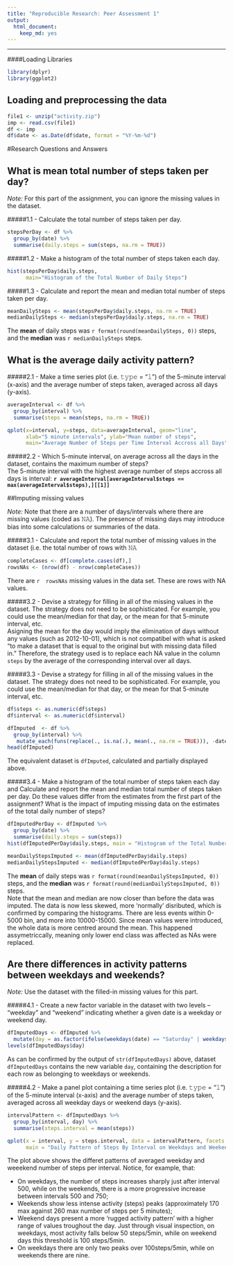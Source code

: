 ```yaml
---
title: "Reproducible Research: Peer Assessment 1"
output: 
  html_document:
    keep_md: yes
---
```


___
####Loading Libraries       
```r
library(dplyr)
library(ggplot2)
```


## Loading and preprocessing the data
```r
file1 <- unzip("activity.zip")
imp <- read.csv(file1)
df <- imp
df$date <- as.Date(df$date, format = "%Y-%m-%d")
```
#Research Questions and Answers


## What is mean total number of steps taken per day?
*Note:* For this part of the assignment, you can ignore the missing values in the dataset.

#####1.1 - Calculate the total number of steps taken per day.       
```r
stepsPerDay <- df %>%
  group_by(date) %>%
  summarise(daily.steps = sum(steps, na.rm = TRUE))
```

#####1.2 - Make a histogram of the total number of steps taken each day.       
```r
hist(stepsPerDay$daily.steps,
      main="Histogram of the Total Number of Daily Steps")
```

#####1.3 - Calculate and report the mean and median total number of steps taken per day.     
```r
meanDailySteps <- mean(stepsPerDay$daily.steps, na.rm = TRUE)
medianDailySteps <- median(stepsPerDay$daily.steps, na.rm = TRUE)
```
The **mean** of daily steps was `r format(round(meanDailySteps, 0))` steps, and the **median** was `r medianDailySteps` steps.


## What is the average daily activity pattern?
 
#####2.1 - Make a time series plot (i.e. 𝚝𝚢𝚙𝚎 = "𝚕") of the 5-minute interval (x-axis) and the average number of steps taken, averaged across all days (y-axis).      
```r
averageInterval <- df %>%
  group_by(interval) %>%
  summarise(steps = mean(steps, na.rm = TRUE))

qplot(x=interval, y=steps, data=averageInterval, geom="line",
      xlab="5 minute intervals", ylab="Mean number of steps",
      main="Average Number of Steps per Time Interval Accross all Days")
```

#####2.2 - Which 5-minute interval, on average across all the days in the dataset, contains the maximum number of steps?     
The 5-minute interval with the highest average number of steps accross all days is interval: **`r averageInterval[averageInterval$steps == max(averageInterval$steps),][[1]]`**     


##Imputing missing values
  
*Note:* Note that there are a number of days/intervals where there are missing values (coded as 𝙽𝙰). The presence of missing days may introduce bias into some calculations or summaries of the data.      

#####3.1 - Calculate and report the total number of missing values in the dataset (i.e. the total number of rows with 𝙽𝙰     
```r
completeCases <- df[complete.cases(df),]
rowsNAs <- (nrow(df) - nrow(completeCases))
```
There are `r  rowsNAs` missing values in the data set. These are rows with NA values.      

#####3.2 - Devise a strategy for filling in all of the missing values in the dataset. The strategy does not need to be sophisticated. For example, you could use the mean/median for that day, or the mean for that 5-minute interval, etc.          
Asigning the mean for the day would imply the elimination of days without any values (such as 2012-10-01), which is not compatibel with what is asked "to make a dataset that is equal to the original but with missing data filled in."
Therefore, the strategy used is to replace each NA value in the column `steps` by the average of the corresponding interval over all days. 

#####3.3 - Devise a strategy for filling in all of the missing values in the dataset. The strategy does not need to be sophisticated. For example, you could use the mean/median for that day, or the mean for that 5-minute interval, etc.           
```r
df$steps <- as.numeric(df$steps)
df$interval <- as.numeric(df$interval)

dfImputed  <- df %>%
  group_by(interval) %>%
   mutate_each(funs(replace(., is.na(.), mean(., na.rm = TRUE))), -date)
head(dfImputed)
```
The equivalent dataset is `dfImputed`, calculated and partially displayed above.      

#####3.4 - Make a histogram of the total number of steps taken each day and Calculate and report the mean and median total number of steps taken per day. Do these values differ from the estimates from the first part of the assignment? What is the impact of imputing missing data on the estimates of the total daily number of steps?           
```r
dfImputedPerDay <- dfImputed %>%
  group_by(date) %>%
  summarise(daily.steps = sum(steps))
hist(dfImputedPerDay$daily.steps, main = "Histogram of the Total Number of Daily Steps (with imputed data)")

meanDailyStepsImputed <- mean(dfImputedPerDay$daily.steps)
medianDailyStepsImputed <- median(dfImputedPerDay$daily.steps)
```
The **mean** of daily steps was `r format(round(meanDailyStepsImputed, 0))` steps, and the **median** was `r format(round(medianDailyStepsImputed, 0))` steps.     
Note that the mean and median are now closer than before the data was imputed. The data is now less skewed, more 'normally' disributed, which is confirmed by comparing the histograms. There are less events within 0-5000 bin, and more into 10000-15000. Since mean values were introduced, the whole data is more centred around the mean. This happened assymetriccally, meaning only lower end class was affected as NAs were replaced.


## Are there differences in activity patterns between weekdays and weekends?
    
*Note:* Use the dataset with the filled-in missing values for this part.       

#####4.1 - Create a new factor variable in the dataset with two levels – “weekday” and “weekend” indicating whether a given date is a weekday or weekend day.     

```r
dfImputedDays <- dfImputed %>%
  mutate(day = as.factor(ifelse(weekdays(date) == "Saturday" | weekdays(date) == "Sunday", yes = "weekend", no = "weekday")))
levels(dfImputedDays$day)
```
As can be confirmed by the output of `str(dfImputedDays)` above, dataset `dfImputedDays` contains the new variable `day`, containing the description for each row as belonging to weekdays or weekends.


#####4.2 - Make a panel plot containing a time series plot (i.e. 𝚝𝚢𝚙𝚎 = "𝚕") of the 5-minute interval (x-axis) and the average number of steps taken, averaged across all weekday days or weekend days (y-axis).       

```r
intervalPattern <- dfImputedDays %>%
  group_by(interval, day) %>%
  summarise(steps.interval = mean(steps))

qplot(x = interval, y = steps.interval, data = intervalPattern, facets = day ~ ., geom = "line",
      main = "Daily Pattern of Steps By Interval on Weekdays and Weekends", ylab = "Mean Steps")     
```
        
The plot above shows the differet patterns of averaged weekday and weeekend number of steps per interval. Notice, for example, that:     

* On weekdays, the number of steps increases sharply just after interval 500, while on the weekends, there is a more progressive increase between intervals 500 and 750;     
* Weekends show less intense activity (steps) peaks (approximately 170 max against 260 max number of steps per 5 minutes);
* Weekend days  present a more 'rugged activity pattern' with a higher range of values troughout the day. Just through visual inspection, on weekdays, most activity falls below 50 steps/5min, while on weekend days this threshold is 100 steps/5min.     
* On weekdays there are only two peaks over 100steps/5min, while on weekends there are nine.    
